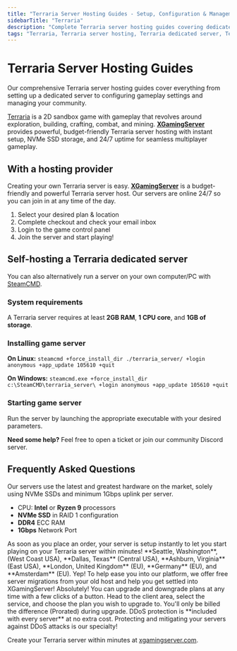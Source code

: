 ```yaml
---
title: "Terraria Server Hosting Guides - Setup, Configuration & Management"
sidebarTitle: "Terraria"
description: "Complete Terraria server hosting guides covering dedicated server setup, configuration settings, and troubleshooting."
tags: "Terraria, Terraria server hosting, Terraria dedicated server, Terraria multiplayer"
---
```


# Terraria Server Hosting Guides

Our comprehensive Terraria server hosting guides cover everything from setting up a dedicated server to configuring gameplay settings and managing your community.

[Terraria](https://store.steampowered.com/app/105600/Terraria/) is a 2D sandbox game with gameplay that revolves around exploration, building, crafting, combat, and mining. **[XGamingServer](https://xgamingserver.com/)** provides powerful, budget-friendly Terraria server hosting with instant setup, NVMe SSD storage, and 24/7 uptime for seamless multiplayer gameplay.

## With a hosting provider
Creating your own Terraria server is easy. **[XGamingServer](https://xgamingserver.com/)** is a budget-friendly and powerful Terraria server host. Our servers are online 24/7 so you can join in at any time of the day.

1. Select your desired plan & location
2. Complete checkout and check your email inbox
3. Login to the game control panel
4. Join the server and start playing!

## Self-hosting a Terraria dedicated server

You can also alternatively run a server on your own computer/PC with [SteamCMD](https://developer.valvesoftware.com/wiki/SteamCMD).

### System requirements

A Terraria server requires at least **2GB RAM**, **1 CPU core**, and **1GB of storage**.

### Installing game server

**On Linux:**
`steamcmd +force_install_dir ./terraria_server/ +login anonymous +app_update 105610 +quit`

**On Windows:**
`steamcmd.exe +force_install_dir c:\SteamCMD\terraria_server\ +login anonymous +app_update 105610 +quit`

### Starting game server

Run the server by launching the appropriate executable with your desired parameters.

**Need some help?** Feel free to open a ticket or join our community Discord server.

## Frequently Asked Questions

<AccordionGroup>

<Accordion title="What are the specs on the servers?">
Our servers use the latest and greatest hardware on the market, solely using NVMe SSDs and minimum 1Gbps uplink per server.

- CPU: **Intel** or **Ryzen 9** processors
- **NVMe SSD** in RAID 1 configuration
- **DDR4** ECC RAM
- **1Gbps** Network Port
</Accordion>

<Accordion title="How long does setup take?">
As soon as you place an order, your server is setup instantly to let you start playing on your Terraria server within minutes!
</Accordion>

<Accordion title="What locations are the servers in?">
**Seattle, Washington**, (West Coast USA), **Dallas, Texas** (Central USA), **Ashburn, Virginia** (East USA), **London, United Kingdom** (EU), **Germany** (EU), and **Amsterdam** (EU).
</Accordion>

<Accordion title="Can I migrate my existing server to XGamingServer?">
Yep! To help ease you into our platform, we offer free server migrations from your old host and help you get settled into XGamingServer!
</Accordion>

<Accordion title="Can I upgrade/downgrade my server later on?">
Absolutely! You can upgrade and downgrade plans at any time with a few clicks of a button. Head to the client area, select the service, and choose the plan you wish to upgrade to. You'll only be billed the difference (Prorated) during upgrade.
</Accordion>

<Accordion title="Are the servers DDoS protected?">
DDoS protection is **included with every server** at no extra cost. Protecting and mitigating your servers against DDoS attacks is our specialty!
</Accordion>

</AccordionGroup>

Create your Terraria server within minutes at [xgamingserver.com](https://xgamingserver.com/).
